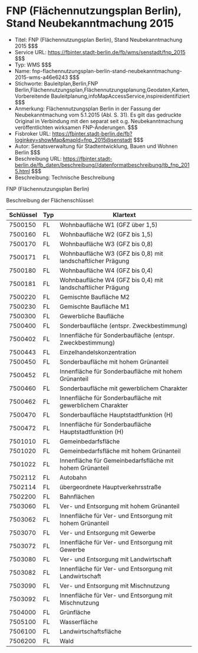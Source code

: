 # FNP (Flächennutzungsplan Berlin), Stand Neubekanntmachung 2015
- Titel: FNP (Flächennutzungsplan Berlin), Stand Neubekanntmachung 2015 $$$
- Service URL: https://fbinter.stadt-berlin.de/fb/wms/senstadt/fnp_2015 $$$
- Typ: WMS $$$
- Name: fnp-flachennutzungsplan-berlin-stand-neubekanntmachung-2015-wms-a46e6243 $$$
- Stichworte: Bauleitplan,Berlin,FNP Berlin,Flächennutzungsplan,Flächennutzungsplanung,Geodaten,Karten,Vorbereitende Bauleitplanung,infoMapAccessService,inspireidentifiziert $$$
- Anmerkung: Flächennutzungsplan Berlin in der Fassung der Neubekanntmachung vom 5.1.2015 (Abl. S. 31). Es gilt das gedruckte Original in Verbindung mit den separat seit o.g. Neubekanntmachung veröffentlichten wirksamen FNP-Änderungen. $$$
- Fisbroker URL: https://fbinter.stadt-berlin.de/fb?loginkey=showMap&mapId=fnp_2015@senstadt $$$
- Autor: Senatsverwaltung für Stadtentwicklung, Bauen und Wohnen Berlin $$$
- Beschreibung URL: https://fbinter.stadt-berlin.de/fb_daten/beschreibung//datenformatbeschreibung/tb_fnp_2015.html $$$
- Beschreibung: Technische Beschreibung 

FNP (Flächennutzungsplan Berlin)

Beschreibung der Flächenschlüssel:

| **Schlüssel** | **Typ** | **Klartext**                                                |
| ------------- | ------- | ----------------------------------------------------------- |
| 7500150       | FL      | Wohnbaufläche W1 (GFZ über 1,5)                             |
| 7500160       | FL      | Wohnbaufläche W2 (GFZ bis 1,5)                              |
| 7500170       | FL      | Wohnbaufläche W3 (GFZ bis 0,8)                              |
| 7500171       | FL      | Wohnbaufläche W3 (GFZ bis 0,8) mit landschaftlicher Prägung |
| 7500180       | FL      | Wohnbaufläche W4 (GFZ bis 0,4)                              |
| 7500181       | FL      | Wohnbaufläche W4 (GFZ bis 0,4) mit landschaftlicher Prägung |
| 7500220       | FL      | Gemischte Baufläche M2                                      |
| 7500230       | FL      | Gemischte Baufläche M1                                      |
| 7500300       | FL      | Gewerbliche Baufläche                                       |
| 7500400       | FL      | Sonderbaufläche (entspr. Zweckbestimmung)                   |
| 7500402       | FL      | Innenfläche für Sonderbaufläche (entspr. Zweckbestimmung)   |
| 7500443       | FL      | Einzelhandelskonzentration                                  |
| 7500450       | FL      | Sonderbaufläche mit hohem Grünanteil                        |
| 7500452       | FL      | Innenfläche für Sonderbaufläche mit hohem Grünanteil        |
| 7500460       | FL      | Sonderbaufläche mit gewerblichem Charakter                  |
| 7500462       | FL      | Innenfläche für Sonderbaufläche mit gewerblichem Charakter  |
| 7500470       | FL      | Sonderbaufläche Hauptstadtfunktion (H)                      |
| 7500472       | FL      | Innenfläche für Sonderbaufläche Hauptstadtfunktion (H)      |
| 7501010       | FL      | Gemeinbedarfsfläche                                         |
| 7501020       | FL      | Gemeinbedarfsfläche mit hohem Grünanteil                    |
| 7501022       | FL      | Innenfläche für Gemeinbedarfsfläche mit hohem Grünanteil    |
| 7502112       | FL      | Autobahn                                                    |
| 7502114       | FL      | übergeordnete Hauptverkehrsstraße                           |
| 7502200       | FL      | Bahnflächen                                                 |
| 7503060       | FL      | Ver- und Entsorgung mit hohem Grünanteil                    |
| 7503062       | FL      | Innenfläche für Ver- und Entsorgung mit hohem Grünanteil    |
| 7503070       | FL      | Ver- und Entsorgung mit Gewerbe                             |
| 7503072       | FL      | Innenfläche für Ver- und Entsorgung mit Gewerbe             |
| 7503080       | FL      | Ver- und Entsorgung mit Landwirtschaft                      |
| 7503082       | FL      | Innenfläche für Ver- und Entsorgung mit Landwirtschaft      |
| 7503090       | FL      | Ver- und Entsorgung mit Mischnutzung                        |
| 7503092       | FL      | Innenfläche für Ver- und Entsorgung mit Mischnutzung        |
| 7504000       | FL      | Grünfläche                                                  |
| 7505100       | FL      | Wasserfläche                                                |
| 7506100       | FL      | Landwirtschaftsfläche                                       |
| 7506200       | FL      | Wald                                                        | $$$
